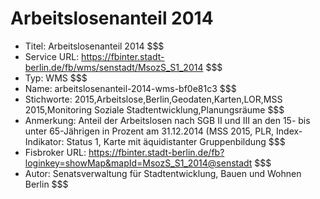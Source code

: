 # Arbeitslosenanteil 2014
- Titel: Arbeitslosenanteil 2014 $$$
- Service URL: https://fbinter.stadt-berlin.de/fb/wms/senstadt/MsozS_S1_2014 $$$
- Typ: WMS $$$
- Name: arbeitslosenanteil-2014-wms-bf0e81c3 $$$
- Stichworte: 2015,Arbeitslose,Berlin,Geodaten,Karten,LOR,MSS 2015,Monitoring Soziale Stadtentwicklung,Planungsräume $$$
- Anmerkung: Anteil der Arbeitslosen nach SGB II und III an den 15- bis unter 65-Jährigen in Prozent am 31.12.2014 (MSS 2015, PLR, Index-Indikator: Status 1, Karte mit äquidistanter Gruppenbildung $$$
- Fisbroker URL: https://fbinter.stadt-berlin.de/fb?loginkey=showMap&mapId=MsozS_S1_2014@senstadt $$$
- Autor: Senatsverwaltung für Stadtentwicklung, Bauen und Wohnen Berlin $$$
